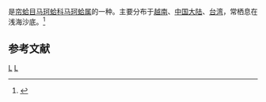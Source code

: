 {{noteTA
|T=zh-cn:尖蛤蜊; zh-tw:呂宋馬珂蛤;
|1=zh-cn:尖蛤蜊; zh-tw:呂宋馬珂蛤;
}}
{{Speciesbox 
| taxon = Mactra luzonica
| binomial_authority = Reeve, 1854
}}
{{地区用词4|start=学名：''{{lang|la|Mactra luzonica}}''|cn=尖蛤蜊|tw=呂宋馬珂蛤|as=称}}是[[帘蛤目|帘蛤目]][[马珂蛤科|马珂蛤科]][[马珂蛤属|马珂蛤属]]的一种。主要分布于[[越南|越南]]、[[中国大陆|中国大陆]]、[[台湾|台湾]]，常栖息在浅海沙底。<ref>{{cite web|url=http://shell.sinica.edu.tw/chinese/shellbase_detail.php?science_no=2501|title=国际贝库：尖蛤蜊|publisher=台湾贝类资料库|accessdate=2009-08-11|archive-date=2016-03-04|archive-url=https://web.archive.org/web/20160304105023/http://shell.sinica.edu.tw/chinese/shellbase_detail.php?science_no=2501|dead-url=no}}</ref>

== 参考文献 ==
{{reflist|2}}
{{Taxonbar|from=Q13807402}}

[[Category:_1854年描述的动物|L]]
[[Category:马珂蛤属|L]]